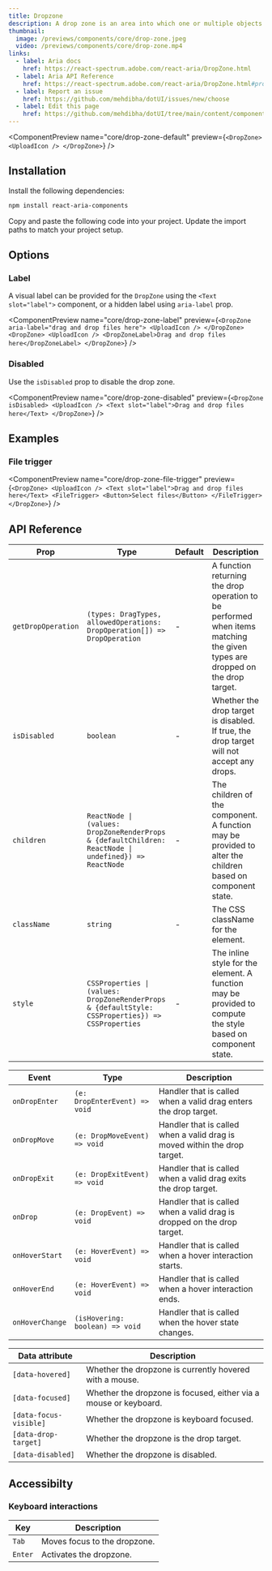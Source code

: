 ---
title: Dropzone
description: A drop zone is an area into which one or multiple objects can be dragged and dropped.
thumbnail:
  image: /previews/components/core/drop-zone.jpeg
  video: /previews/components/core/drop-zone.mp4
links:
  - label: Aria docs
    href: https://react-spectrum.adobe.com/react-aria/DropZone.html
  - label: Aria API Reference
    href: https://react-spectrum.adobe.com/react-aria/DropZone.html#props
  - label: Report an issue
    href: https://github.com/mehdibha/dotUI/issues/new/choose
  - label: Edit this page
    href: https://github.com/mehdibha/dotUI/tree/main/content/components/drag-and-drop/drop-zone.mdx?plain=1
---

<ComponentPreview
  name="core/drop-zone-default"
  preview={`<DropZone>
  <UploadIcon />
</DropZone>`}
/>

## Installation

<Steps>
  <Step>Install the following dependencies:</Step>

```bash
npm install react-aria-components
```

  <Step>Copy and paste the following code into your project.</Step>
  <ComponentSource name="components/core/default/drop-zone" />
  <Step>Update the import paths to match your project setup.</Step>
</Steps>

## Options

### Label

A visual label can be provided for the `DropZone` using the `<Text slot="label">` component, or a hidden label using `aria-label` prop.

<ComponentPreview
  name="core/drop-zone-label"
  preview={`<DropZone aria-label="drag and drop files here">
  <UploadIcon />
</DropZone>
<DropZone>
  <UploadIcon />
  <DropZoneLabel>Drag and drop files here</DropZoneLabel>
</DropZone>`}
/>

### Disabled

Use the `isDisabled` prop to disable the drop zone.

<ComponentPreview
  name="core/drop-zone-disabled"
  preview={`<DropZone isDisabled>
  <UploadIcon />
  <Text slot="label">Drag and drop files here</Text>
</DropZone>`}
/>

## Examples

### File trigger

<ComponentPreview
  name="core/drop-zone-file-trigger"
  preview={`<DropZone>
  <UploadIcon />
  <Text slot="label">Drag and drop files here</Text>
  <FileTrigger>
    <Button>Select files</Button>
  </FileTrigger>
</DropZone>`}
/>

## API Reference

| Prop               | Type                                                                                                  | Default | Description                                                                                                                 |
| ------------------ | ----------------------------------------------------------------------------------------------------- | ------- | --------------------------------------------------------------------------------------------------------------------------- |
| `getDropOperation` | `(types: DragTypes, allowedOperations: DropOperation[]) => DropOperation`                             | -       | A function returning the drop operation to be performed when items matching the given types are dropped on the drop target. |
| `isDisabled`       | `boolean`                                                                                             | -       | Whether the drop target is disabled. If true, the drop target will not accept any drops.                                    |
| `children`         | `ReactNode \| (values: DropZoneRenderProps & {defaultChildren: ReactNode \| undefined}) => ReactNode` | -       | The children of the component. A function may be provided to alter the children based on component state.                   |
| `className`        | `string`                                                                                              | -       | The CSS className for the element.                                                                                          |
| `style`            | `CSSProperties \| (values: DropZoneRenderProps & {defaultStyle: CSSProperties}) => CSSProperties`     | -       | The inline style for the element. A function may be provided to compute the style based on component state.                 |

| Event           | Type                            | Description                                                               |
| --------------- | ------------------------------- | ------------------------------------------------------------------------- |
| `onDropEnter`   | `(e: DropEnterEvent) => void`   | Handler that is called when a valid drag enters the drop target.          |
| `onDropMove`    | `(e: DropMoveEvent) => void`    | Handler that is called when a valid drag is moved within the drop target. |
| `onDropExit`    | `(e: DropExitEvent) => void`    | Handler that is called when a valid drag exits the drop target.           |
| `onDrop`        | `(e: DropEvent) => void`        | Handler that is called when a valid drag is dropped on the drop target.   |
| `onHoverStart`  | `(e: HoverEvent) => void`       | Handler that is called when a hover interaction starts.                   |
| `onHoverEnd`    | `(e: HoverEvent) => void`       | Handler that is called when a hover interaction ends.                     |
| `onHoverChange` | `(isHovering: boolean) => void` | Handler that is called when the hover state changes.                      |

| Data attribute         | Description                                                      |
| ---------------------- | ---------------------------------------------------------------- |
| `[data-hovered]`       | Whether the dropzone is currently hovered with a mouse.          |
| `[data-focused]`       | Whether the dropzone is focused, either via a mouse or keyboard. |
| `[data-focus-visible]` | Whether the dropzone is keyboard focused.                        |
| `[data-drop-target]`   | Whether the dropzone is the drop target.                         |
| `[data-disabled]`      | Whether the dropzone is disabled.                                |

## Accessibilty

### Keyboard interactions

| Key     | Description                  |
| ------- | ---------------------------- |
| `Tab`   | Moves focus to the dropzone. |
| `Enter` | Activates the dropzone.      |
